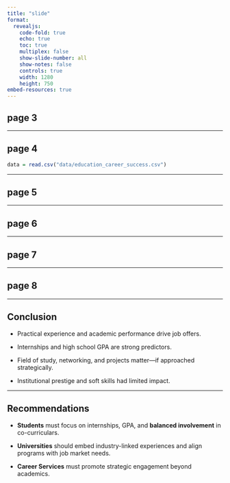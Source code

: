 ```yaml
---
title: "slide"
format: 
  revealjs:
    code-fold: true
    echo: true
    toc: true
    multiplex: false
    show-slide-number: all
    show-notes: false
    controls: true
    width: 1280
    height: 750
embed-resources: true
---
```


## page 3

---

## page 4

```r
data = read.csv("data/education_career_success.csv")
```


--- 

## page 5

---

## page 6

---

## page 7

---

## page 8

---

## Conclusion {.incremental}

- Practical experience and academic performance drive job offers.

- Internships and high school GPA are strong predictors.

- Field of study, networking, and projects matter—if approached strategically.

- Institutional prestige and soft skills had limited impact.


---

## Recommendations {.incremental}

- **Students** must focus on internships, GPA, and **balanced involvement** in co-curriculars.

- **Universities** should embed industry-linked experiences and align programs with job market needs.

- **Career Services** must promote strategic engagement beyond academics.